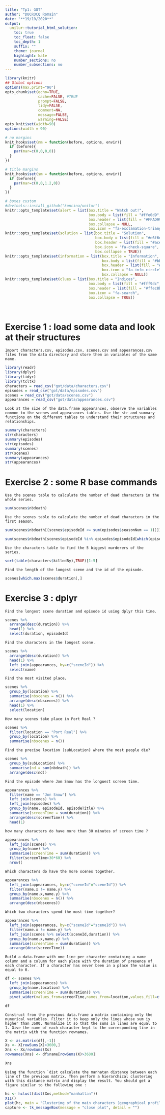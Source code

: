 ```yaml
---
title: "Tp1: GOT"
author: "DUCROCQ Romain"
date: "**19/10/2020**"
output:
  unilur::tutorial_html_solution:
    toc: true
    toc_float: false
    toc_depth: 1
    suffix: ""
    theme: journal
    highlight: kate
    number_sections: no
    number_subsections: no
---
```


<!-- rmarkdown::render("/home/romain/Documents/upem/m2_sia/data_science_and_visualization/td1/got.Rmd") -->


```r
library(knitr)
## Global options
options(max.print="90")
opts_chunk$set(echo=TRUE,
               cache=FALSE, #TRUE
               prompt=FALSE,
               tidy=FALSE,
               comment=NA,
               message=FALSE,
               warning=FALSE)
opts_knit$set(width=90)
options(width = 90)

# no margins
knit_hooks$set(nm = function(before, options, envir){
  if (before){
    par(mar=c(0,0,0,0))
  }
})

# title margins
knit_hooks$set(sm = function(before, options, envir){
  if (before){
    par(mar=c(0,0,1.2,0))
  }
})

# boxes custom
#devtools::install_github("koncina/unilur")
knitr::opts_template$set(alert = list(box.title = "Watch out!",
                                      box.body = list(fill = "#ffe0d9", colour = "black"),
                                      box.header = list(fill = "#FFAD99", colour = "black"),
                                      box.collapse = NULL,
                                      box.icon = "fa-exclamation-triangle"))
knitr::opts_template$set(solution = list(box.title = "Solution",
                                         box.body = list(fill = "#e6f6e7", colour = "black"),
                                         box.header = list(fill = "#ace1af", colour = "black"),
                                         box.icon = "fa-check-square",
                                         box.collapse = TRUE))
knitr::opts_template$set(information = list(box.title = "Information",
                                            box.body = list(fill = "#bbe8f4", colour = "black"),
                                            box.header = list(fill = "#64c9e6", colour = "black"),
                                            box.icon = "fa-info-circle",
                                            box.collapse = NULL))
knitr::opts_template$set(clues = list(box.title = "Indices",
                                      box.body = list(fill = "#fff9dc", colour = "black"),
                                      box.header = list(fill = "#ffec8b", colour = "black"),
                                      box.icon = "fa-search",
                                      box.collapse = TRUE))
```

</br>


# Exercise 1 : load some data and look at their structures

```block
Import characters.csv, episodes.csv, scenes.csv and appearances.csv files from the data directory and store them in variables of the same name.
```

```r
library(readr)
library(dplyr)
library(tidyr)
library(tcltk)
characters = read_csv("got/data/characters.csv")
episodes = read_csv("got/data/episodes.csv")
scenes = read_csv("got/data/scenes.csv")
appearances = read_csv("got/data/appearances.csv")
```

```block
Look at the size of the data.frame appearances, observe the variables common to the scenes and appearances tables. Use the str and summary functions on the different tables to understand their structures and relationships. 
```

```r
summary(characters)
str(characters)
summary(episodes)
str(episodes)
summary(scenes) 
str(scenes)
summary(appearances)
str(appearances)
```

# Exercise 2 : some R base commands

```block
Use the scenes table to calculate the number of dead characters in the whole series. 
```

```r
sum(scenes$nbdeath)
```

```block
Use the scenes table to calculate the number of dead characters in the first season. 
```

```r
sum(scenes$nbdeath[(scenes$episodeId <= sum(episodes$seasonNum == 1))])
```

```r
sum(scenes$nbdeath[scenes$episodeId %in% episodes$episodeId[which(episodes$seasonNum == 1)]])
```

```block
Use the characters table to find the 5 biggest murderers of the series. 
```

```r
sort(table(characters$killedBy),TRUE)[1:5]
```

```block
Find the length of the longest scene and the id of the episode. 
```

```r
scenes[which.max(scenes$duration),]
```

# Exercise 3 : dplyr

```block
Find the longest scene duration and episode id using dplyr this time.
```

```r
scenes %>%
  arrange(desc(duration)) %>%
  head(1) %>%
  select(duration, episodeId)

```
```block
Find the characters in the longest scene.
```

```r
scenes %>%
  arrange(desc(duration)) %>%
  head(1) %>%
  left_join(appearances, by=c("sceneId")) %>%
  select(name)

```

```block
Find the most visited place.
```

```r
scenes %>%
  group_by(location) %>%
  summarise(nbscenes = n()) %>%
  arrange(desc(nbscenes)) %>%
  head(1) %>%
  select(location)

```

```block
How many scenes take place in Port Real ?
```

```r
scenes %>%
  filter(location == "Port Real") %>%
  group_by(location) %>%
  summarise(nbscenes = n())

```

```block
Find the precise location (subLocation) where the most people die?
```

```r
scenes %>%
  group_by(subLocation) %>%
  summarise(nd = sum(nbdeath)) %>%
  arrange(desc(nd))

```

```block
Find the episode where Jon Snow has the longuest screen time.
```

```r
appearances %>%
  filter(name == "Jon Snow") %>%
  left_join(scenes) %>%
  left_join(episodes) %>%
  group_by(name, episodeId, episodeTitle) %>%
  summarise(screenTime = sum(duration)) %>%
  arrange(desc(screenTime)) %>%
  head(1)

```

```block
how many characters do have more than 30 minutes of screen time ?
```

```r
appearances %>%
  left_join(scenes) %>%
  group_by(name) %>%
  summarise(screenTime = sum(duration)) %>%
  filter(screenTime>30*60) %>%
  nrow()

```

```block
Which characters do have the more scenes together.
```

```r
appearances %>%
  left_join(appearances, by=c("sceneId"="sceneId")) %>%
  filter(name.x != name.y) %>%
  group_by(name.x,name.y) %>%
  summarise(nbscenes = n()) %>%
  arrange(desc(nbscenes))

```

```block
Which two characters spend the most time together?
```

```r
appearances %>%
  left_join(appearances, by=c("sceneId"="sceneId")) %>%
  filter(name.x != name.y) %>%
  left_join(scenes %>% select(sceneId,duration)) %>%
  group_by(name.x,name.y) %>%
  summarise(screenTime = sum(duration)) %>%
  arrange(desc(screenTime))

```

```block
Build a data.frame with one line per character containing a name column and a column for each place with the duration of presence of each character. If a character has never been in a place the value is equal to 0.
```

```r
df <- scenes %>%
  left_join(appearances) %>%
  group_by(name,location) %>%
  summarise(screenTime = sum(duration)) %>%
  pivot_wider(values_from=screenTime,names_from=location,values_fill=c("duration"=0))

df

```

```block
Construct from the previous data.frame a matrix containing only the numerical variables. Filter it to keep only the lines whose sum is higher than 3600. Normalize it so that the sums in lines are equal to 1. Give the name of each character kept to the corresponding line in the matrix with the function rownames.
```

```r
X <- as.matrix(df[,-1])
Xs <- X[rowSums(X)>3600,]
Xns <- Xs/rowSums(Xs)
rownames(Xns) <- df$name[rowSums(X)>3600]

Xns
```

```block
Using the function `dist calculate the manhatan distance between each line of the previous matrix. Then perform a hierarchical clustering with this distance matrix and display the result. You should get a figure similar to the following one :
```

```r
hc <- hclust(dist(Xns,method="manhattan"))
X11()
plot(hc, main = "Clustering of the main characters (geographical profiles)", sub = "@roortheroor, 2020", xlab = "")
capture <- tk_messageBox(message = "close plot", detail = "")
```